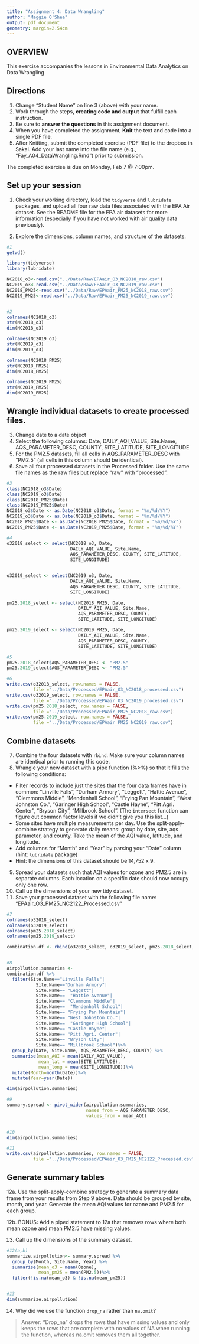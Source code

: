 ```yaml
---
title: "Assignment 4: Data Wrangling"
author: "Maggie O'Shea"
output: pdf_document
geometry: margin=2.54cm
---
```


## OVERVIEW

This exercise accompanies the lessons in Environmental Data Analytics on Data Wrangling 

## Directions
1. Change "Student Name" on line 3 (above) with your name.
2. Work through the steps, **creating code and output** that fulfill each instruction.
3. Be sure to **answer the questions** in this assignment document.
4. When you have completed the assignment, **Knit** the text and code into a single PDF file.
5. After Knitting, submit the completed exercise (PDF file) to the dropbox in Sakai. Add your last name into the file name (e.g., "Fay_A04_DataWrangling.Rmd") prior to submission.

The completed exercise is due on Monday, Feb 7 @ 7:00pm.

## Set up your session 
1. Check your working directory, load the `tidyverse` and `lubridate` packages, and upload all four raw data files associated with the EPA Air dataset. See the README file for the EPA air datasets for more information (especially if you have not worked with air quality data previously). 

2. Explore the dimensions, column names, and structure of the datasets. 

```r
#1 
getwd()

library(tidyverse)
library(lubridate)

NC2018_o3<-read.csv("../Data/Raw/EPAair_O3_NC2018_raw.csv")
NC2019_o3<-read.csv("../Data/Raw/EPAair_O3_NC2019_raw.csv")
NC2018_PM25<-read.csv("../Data/Raw/EPAair_PM25_NC2018_raw.csv")
NC2019_PM25<-read.csv("../Data/Raw/EPAair_PM25_NC2019_raw.csv")


#2
colnames(NC2018_o3)  
str(NC2018_o3)
dim(NC2018_o3)

colnames(NC2019_o3)  
str(NC2019_o3)
dim(NC2019_o3)

colnames(NC2018_PM25)  
str(NC2018_PM25)
dim(NC2018_PM25)

colnames(NC2019_PM25)  
str(NC2019_PM25)
dim(NC2019_PM25)
```

## Wrangle individual datasets to create processed files.
3. Change date to a date object
4. Select the following columns: Date, DAILY_AQI_VALUE, Site.Name, AQS_PARAMETER_DESC, COUNTY, SITE_LATITUDE, SITE_LONGITUDE
5. For the PM2.5 datasets, fill all cells in AQS_PARAMETER_DESC with "PM2.5" (all cells in this column should be identical).
6. Save all four processed datasets in the Processed folder. Use the same file names as the raw files but replace "raw" with "processed".

```r
#3
class(NC2018_o3$Date)
class(NC2019_o3$Date)  
class(NC2018_PM25$Date)
class(NC2019_PM25$Date)
NC2018_o3$Date <- as.Date(NC2018_o3$Date, format = "%m/%d/%Y") 
NC2019_o3$Date <- as.Date(NC2019_o3$Date, format = "%m/%d/%Y") 
NC2018_PM25$Date <- as.Date(NC2018_PM25$Date, format = "%m/%d/%Y") 
NC2019_PM25$Date <- as.Date(NC2019_PM25$Date, format = "%m/%d/%Y") 

#4
o32018_select <- select(NC2018_o3, Date, 
                        DAILY_AQI_VALUE, Site.Name,
                        AQS_PARAMETER_DESC, COUNTY, SITE_LATITUDE,
                        SITE_LONGITUDE)


o32019_select <- select(NC2019_o3, Date, 
                        DAILY_AQI_VALUE, Site.Name,
                        AQS_PARAMETER_DESC, COUNTY, SITE_LATITUDE,
                        SITE_LONGITUDE)

pm25.2018_select <- select(NC2018_PM25, Date, 
                           DAILY_AQI_VALUE, Site.Name,
                           AQS_PARAMETER_DESC, COUNTY, 
                           SITE_LATITUDE, SITE_LONGITUDE)

pm25.2019_select <- select(NC2019_PM25, Date, 
                           DAILY_AQI_VALUE, Site.Name,
                           AQS_PARAMETER_DESC, COUNTY, 
                           SITE_LATITUDE, SITE_LONGITUDE)

#5 
pm25.2018_select$AQS_PARAMETER_DESC <- "PM2.5" 
pm25.2019_select$AQS_PARAMETER_DESC <- "PM2.5"

#6
write.csv(o32018_select, row.names = FALSE, 
          file ="../Data/Processed/EPAair_O3_NC2018_processed.csv")
write.csv(o32019_select, row.names = FALSE, 
          file ="../Data/Processed/EPAair_O3_NC2019_processed.csv")
write.csv(pm25.2018_select, row.names = FALSE, 
          file ="../Data/Processed/EPAair_PM25_NC2018_raw.csv")
write.csv(pm25.2019_select, row.names = FALSE, 
          file ="../Data/Processed/EPAair_PM25_NC2019_raw.csv")

```


## Combine datasets
7. Combine the four datasets with `rbind`. Make sure your column names are identical prior to running this code. 
8. Wrangle your new dataset with a pipe function (%>%) so that it fills the following conditions: 

* Filter records to include just the sites that the four data frames have in common: "Linville Falls", "Durham Armory", "Leggett", "Hattie Avenue", "Clemmons Middle", "Mendenhall School", "Frying Pan Mountain", "West Johnston Co.", "Garinger High School", "Castle Hayne", "Pitt Agri. Center", "Bryson City", "Millbrook School". (The `intersect` function can figure out common factor levels if we didn't give you this list...)
* Some sites have multiple measurements per day. Use the split-apply-combine strategy to generate daily means: group by date, site, aqs parameter, and county. Take the mean of the AQI value, latitude, and longitude.
* Add columns for "Month" and "Year" by parsing your "Date" column (hint: `lubridate` package)
* Hint: the dimensions of this dataset should be 14,752 x 9.

9. Spread your datasets such that AQI values for ozone and PM2.5 are in separate columns. Each location on a specific date should now occupy only one row.
10. Call up the dimensions of your new tidy dataset.
11. Save your processed dataset with the following file name: "EPAair_O3_PM25_NC2122_Processed.csv"

```r
#7
colnames(o32018_select)
colnames(o32019_select)
colnames(pm25.2018_select) 
colnames(pm25.2019_select)

combination.df <- rbind(o32018_select, o32019_select, pm25.2018_select, pm25.2019_select)


#8 
airpollution.summaries <- 
combination.df %>%
  filter(Site.Name=="Linville Falls"| 
           Site.Name=="Durham Armory"|
           Site.Name== "Leggett"|
           Site.Name==  "Hattie Avenue"|
           Site.Name== "Clemmons Middle"|
           Site.Name==  "Mendenhall School"|
           Site.Name== "Frying Pan Mountain"|
           Site.Name== "West Johnston Co."|
           Site.Name==  "Garinger High School"|
           Site.Name== "Castle Hayne"|
           Site.Name== "Pitt Agri. Center"|
           Site.Name== "Bryson City"|
           Site.Name== "Millbrook School")%>%
  group_by(Date, Site.Name, AQS_PARAMETER_DESC, COUNTY) %>%
  summarise(mean_AQI = mean(DAILY_AQI_VALUE), 
            mean_lat = mean(SITE_LATITUDE), 
            mean_long = mean(SITE_LONGITUDE))%>%
  mutate(Month=month(Date))%>%
  mutate(Year=year(Date))

dim(airpollution.summaries)

#9
summary.spread <- pivot_wider(airpollution.summaries, 
                              names_from = AQS_PARAMETER_DESC,
                              values_from = mean_AQI)
 

#10
dim(airpollution.summaries)

#11
write.csv(airpollution.summaries, row.names = FALSE, 
          file ="../Data/Processed/EPAair_O3_PM25_NC2122_Processed.csv")
```


## Generate summary tables
12a. Use the split-apply-combine strategy to generate a summary data frame from your results from Step 9 above. Data should be grouped by site, month, and year. Generate the mean AQI values for ozone and PM2.5 for each group. 

12b. BONUS: Add a piped statement to 12a that removes rows where both mean ozone and mean PM2.5 have missing values. 

13. Call up the dimensions of the summary dataset.


```r
#12(a,b)
summarize.airpollution<- summary.spread %>%
  group_by(Month, Site.Name, Year) %>%
  summarise(mean_o3 = mean(Ozone), 
            mean_pm25 = mean(PM2.5))%>%
  filter(!is.na(mean_o3) & !is.na(mean_pm25))


#13
dim(summarize.airpollution)
```

14. Why did we use the function `drop_na` rather than `na.omit`?

> Answer: "Drop_na" drops the rows that have missing values and only keeps the rows that are complete with no values of NA when running the function, whereas na.omit removes them all together. 
